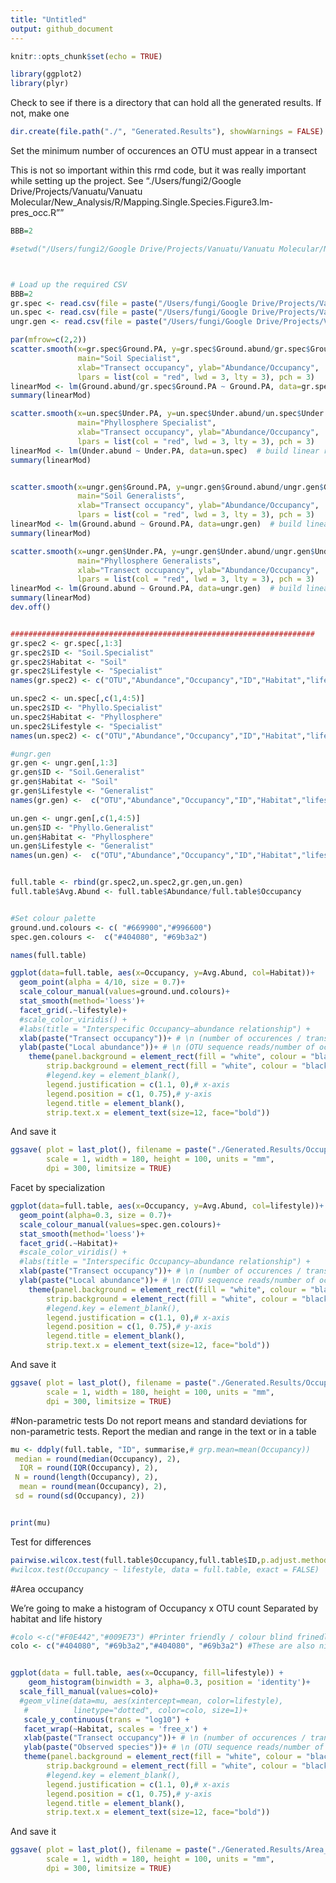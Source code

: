 ```yaml
---
title: "Untitled"
output: github_document
---
```


```r
knitr::opts_chunk$set(echo = TRUE)
```

```r
library(ggplot2)
library(plyr)
```

Check to see if there is a directory that can hold all the generated results. If not, make one
```r
dir.create(file.path("./", "Generated.Results"), showWarnings = FALSE)
```



Set the minimum number of occurences an OTU must appear in a transect

This is not so important within this rmd code, but it was really important while setting up the project. 
See "./Users/fungi2/Google Drive/Projects/Vanuatu/Vanuatu Molecular/New_Analysis/R/Mapping.Single.Species.Figure3.lm-pres_occ.R""
```r
BBB=2
```

```r
#setwd("/Users/fungi2/Google Drive/Projects/Vanuatu/Vanuatu Molecular/New_Analysis/R")



# Load up the required CSV
BBB=2
gr.spec <- read.csv(file = paste("/Users/fungi/Google Drive/Projects/Vanuatu/Vanuatu Molecular/New_Analysis/R/Mapping.single.sp/Mantel.0.05/Patch.occupancy/special.grnd.",BBB,".occur.results.csv"), header = TRUE)
un.spec <- read.csv(file = paste("/Users/fungi/Google Drive/Projects/Vanuatu/Vanuatu Molecular/New_Analysis/R/Mapping.single.sp/Mantel.0.05/Patch.occupancy/special.undr.",BBB,".occur.results.csv"), header = TRUE)
ungr.gen <- read.csv(file = paste("/Users/fungi/Google Drive/Projects/Vanuatu/Vanuatu Molecular/New_Analysis/R/Mapping.single.sp/Mantel.0.05/Patch.occupancy/gen.grnd.undr.",BBB,".occur.results.csv"), header = TRUE)

par(mfrow=c(2,2))
scatter.smooth(x=gr.spec$Ground.PA, y=gr.spec$Ground.abund/gr.spec$Ground.PA, 
               main="Soil Specialist", 
               xlab="Transect occupancy", ylab="Abundance/Occupancy",
               lpars = list(col = "red", lwd = 3, lty = 3), pch = 3) 
linearMod <- lm(Ground.abund/gr.spec$Ground.PA ~ Ground.PA, data=gr.spec)  # build linear regression model on full data
summary(linearMod)

scatter.smooth(x=un.spec$Under.PA, y=un.spec$Under.abund/un.spec$Under.PA, 
               main="Phyllosphere Specialist", 
               xlab="Transect occupancy", ylab="Abundance/Occupancy",
               lpars = list(col = "red", lwd = 3, lty = 3), pch = 3) 
linearMod <- lm(Under.abund ~ Under.PA, data=un.spec)  # build linear regression model on full data
summary(linearMod)


scatter.smooth(x=ungr.gen$Ground.PA, y=ungr.gen$Ground.abund/ungr.gen$Ground.PA, 
               main="Soil Generalists", 
               xlab="Transect occupancy", ylab="Abundance/Occupancy",
               lpars = list(col = "red", lwd = 3, lty = 3), pch = 3) 
linearMod <- lm(Ground.abund ~ Ground.PA, data=ungr.gen)  # build linear regression model on full data
summary(linearMod)

scatter.smooth(x=ungr.gen$Under.PA, y=ungr.gen$Under.abund/ungr.gen$Under.PA,
               main="Phyllosphere Generalists", 
               xlab="Transect occupancy", ylab="Abundance/Occupancy",
               lpars = list(col = "red", lwd = 3, lty = 3), pch = 3) 
linearMod <- lm(Ground.abund ~ Ground.PA, data=ungr.gen)  # build linear regression model on full data
summary(linearMod)
dev.off()


####################################################################
gr.spec2 <- gr.spec[,1:3]
gr.spec2$ID <- "Soil.Specialist"
gr.spec2$Habitat <- "Soil"
gr.spec2$Lifestyle <- "Specialist"
names(gr.spec2) <- c("OTU","Abundance","Occupancy","ID","Habitat","lifestyle")

un.spec2 <- un.spec[,c(1,4:5)]
un.spec2$ID <- "Phyllo.Specialist"
un.spec2$Habitat <- "Phyllosphere"
un.spec2$Lifestyle <- "Specialist"
names(un.spec2) <- c("OTU","Abundance","Occupancy","ID","Habitat","lifestyle")

#ungr.gen 
gr.gen <- ungr.gen[,1:3]
gr.gen$ID <- "Soil.Generalist"
gr.gen$Habitat <- "Soil"
gr.gen$Lifestyle <- "Generalist"
names(gr.gen) <-  c("OTU","Abundance","Occupancy","ID","Habitat","lifestyle")

un.gen <- ungr.gen[,c(1,4:5)]
un.gen$ID <- "Phyllo.Generalist"
un.gen$Habitat <- "Phyllosphere"
un.gen$Lifestyle <- "Generalist"
names(un.gen) <-  c("OTU","Abundance","Occupancy","ID","Habitat","lifestyle")


full.table <- rbind(gr.spec2,un.spec2,gr.gen,un.gen)
full.table$Avg.Abund <- full.table$Abundance/full.table$Occupancy


#Set colour palette
ground.und.colours <- c( "#669900","#996600")
spec.gen.colours <-  c("#404080", "#69b3a2")

names(full.table)
```

```r
ggplot(data=full.table, aes(x=Occupancy, y=Avg.Abund, col=Habitat))+
  geom_point(alpha = 4/10, size = 0.7)+
  scale_colour_manual(values=ground.und.colours)+
  stat_smooth(method='loess')+
  facet_grid(.~lifestyle)+
  #scale_color_viridis() +
  #labs(title = "Interspecific Occupancy–abundance relationship") +
  xlab(paste("Transect occupancy"))+ # \n (number of occurences / transect)")) +
  ylab(paste("Local abundance"))+ # \n (OTU sequence reads/number of occurences)")) +
    theme(panel.background = element_rect(fill = "white", colour = "black"),
        strip.background = element_rect(fill = "white", colour = "black"),
        #legend.key = element_blank(),
        legend.justification = c(1.1, 0),# x-axis 
        legend.position = c(1, 0.75),# y-axis
        legend.title = element_blank(),
        strip.text.x = element_text(size=12, face="bold"))

```

And save it 
```r
ggsave( plot = last_plot(), filename = paste("./Generated.Results/Occupancy_abundance.MinTransectOccur",BBB,".pdf"), device = NULL, path = NULL,
        scale = 1, width = 180, height = 100, units = "mm", 
        dpi = 300, limitsize = TRUE)
```



Facet by specialization
```r
ggplot(data=full.table, aes(x=Occupancy, y=Avg.Abund, col=lifestyle))+
  geom_point(alpha=0.3, size = 0.7)+
  scale_colour_manual(values=spec.gen.colours)+
  stat_smooth(method='loess')+
  facet_grid(.~Habitat)+
  #scale_color_viridis() +
  #labs(title = "Interspecific Occupancy–abundance relationship") +
  xlab(paste("Transect occupancy"))+ # \n (number of occurences / transect)")) +
  ylab(paste("Local abundance"))+ # \n (OTU sequence reads/number of occurences)")) +
    theme(panel.background = element_rect(fill = "white", colour = "black"),
        strip.background = element_rect(fill = "white", colour = "black"),
        #legend.key = element_blank(),
        legend.justification = c(1.1, 0),# x-axis 
        legend.position = c(1, 0.75),# y-axis
        legend.title = element_blank(),
        strip.text.x = element_text(size=12, face="bold"))
```
And save it 
```r
ggsave( plot = last_plot(), filename = paste("./Generated.Results/Occupancy_abundance.Spec.Gen.pdf"), device = NULL, path = NULL,
        scale = 1, width = 180, height = 100, units = "mm", 
        dpi = 300, limitsize = TRUE)
```






#Non-parametric tests
Do not report means and standard deviations for non-parametric tests. Report the median
and range in the text or in a table


```r

mu <- ddply(full.table, "ID", summarise,# grp.mean=mean(Occupancy))
 median = round(median(Occupancy), 2),
  IQR = round(IQR(Occupancy), 2),
 N = round(length(Occupancy), 2),
  mean = round(mean(Occupancy), 2),
 sd = round(sd(Occupancy), 2))


print(mu)
```
Test for differences
```r

pairwise.wilcox.test(full.table$Occupancy,full.table$ID,p.adjust.method = "BH")
#wilcox.test(Occupancy ~ lifestyle, data = full.table, exact = FALSE)
```


#Area occupancy 

We're going to make a histogram of Occupancy x OTU count 
Separated by habitat and life history 


```r
#colo <-c("#F0E442","#009E73") #Printer friendly / colour blind frinedly colours 
colo <- c("#404080", "#69b3a2","#404080", "#69b3a2") #These are also nice 


ggplot(data = full.table, aes(x=Occupancy, fill=lifestyle)) +
    geom_histogram(binwidth = 3, alpha=0.3, position = 'identity')+
  scale_fill_manual(values=colo)+
  #geom_vline(data=mu, aes(xintercept=mean, color=lifestyle),
   #          linetype="dotted", color=colo, size=1)+
   scale_y_continuous(trans = "log10") +
   facet_wrap(~Habitat, scales = 'free_x') +
   xlab(paste("Transect occupancy"))+ # \n (number of occurences / transect)")) +
   ylab(paste("Observed species"))+ # \n (OTU sequence reads/number of occurences)")) +
   theme(panel.background = element_rect(fill = "white", colour = "black"),
        strip.background = element_rect(fill = "white", colour = "black"),
        #legend.key = element_blank(),
        legend.justification = c(1.1, 0),# x-axis 
        legend.position = c(1, 0.75),# y-axis
        legend.title = element_blank(),
        strip.text.x = element_text(size=12, face="bold"))

```


And save it 
```r
ggsave( plot = last_plot(), filename = paste("./Generated.Results/Area_occurence.pdf"), device = NULL, path = NULL,
        scale = 1, width = 180, height = 100, units = "mm", 
        dpi = 300, limitsize = TRUE)
```





